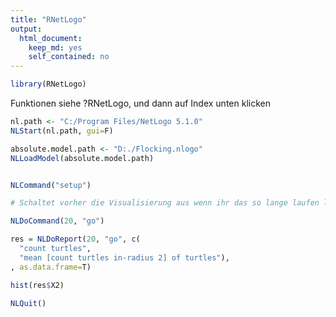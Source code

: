 ```yaml
---
title: "RNetLogo"
output: 
  html_document: 
    keep_md: yes
    self_contained: no
---
```


```r
library(RNetLogo)
```

Funktionen siehe ?RNetLogo, und dann auf Index unten klicken



```r
nl.path <- "C:/Program Files/NetLogo 5.1.0"
NLStart(nl.path, gui=F)

absolute.model.path <- "D:./Flocking.nlogo"
NLLoadModel(absolute.model.path)


NLCommand("setup")

# Schaltet vorher die Visualisierung aus wenn ihr das so lange laufen lassen wollt

NLDoCommand(20, "go")

res = NLDoReport(20, "go", c(
  "count turtles", 
  "mean [count turtles in-radius 2] of turtles"), 
, as.data.frame=T)

hist(res$X2)

NLQuit()

```

